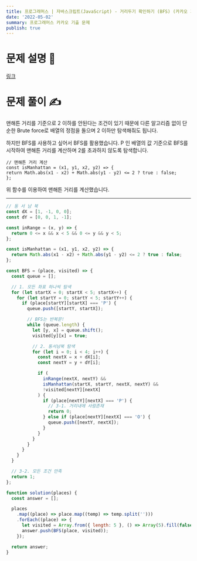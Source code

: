```yaml
---
title: 프로그래머스 | 자바스크립트(JavaScript) - 거리두기 확인하기 (BFS) (카카오 기출)
date: '2022-05-02'
summary: 프로그래머스 카카오 기출 문제
publish: true
---
```


# 문제 설명 📝

[링크](https://programmers.co.kr/learn/courses/30/lessons/81302)

# 문제 풀이 ✍

맨해튼 거리를 기준으로 2 이하를 안된다는 조건이 있기 때문에
다른 알고리즘 없이 단순한 Brute force로 배열의 정점을 돌으며 2 이하만 탐색해줘도 됩니다.

하지만 BFS를 사용하고 싶어서 BFS를 활용했습니다.
P 인 배열의 값 기준으로 BFS를 시작하여 맨해튼 거리를 계산하며 2를 초과하지 않도록 탐색합니다.

```
// 맨해튼 거리 계산
const isManhattan = (x1, y1, x2, y2) => {
return Math.abs(x1 - x2) + Math.abs(y1 - y2) <= 2 ? true : false;
};
```

위 함수를 이용하여 맨해튼 거리를 계산했습니다.

---

```javascript
// 동 서 남 북
const dX = [1, -1, 0, 0];
const dY = [0, 0, 1, -1];

const inRange = (x, y) => {
  return 0 <= x && x < 5 && 0 <= y && y < 5;
};

const isManhattan = (x1, y1, x2, y2) => {
  return Math.abs(x1 - x2) + Math.abs(y1 - y2) <= 2 ? true : false;
};

const BFS = (place, visited) => {
  const queue = [];

  // 1. 모든 좌표 하나씩 탐색
  for (let startX = 0; startX < 5; startX++) {
    for (let startY = 0; startY < 5; startY++) {
      if (place[startY][startX] === 'P') {
        queue.push([startY, startX]);

        // BFS는 반복문!
        while (queue.length) {
          let [y, x] = queue.shift();
          visited[y][x] = true;

          // 2. 동서남북 탐색
          for (let i = 0; i < 4; i++) {
            const nextX = x + dX[i];
            const nextY = y + dY[i];

            if (
              inRange(nextX, nextY) &&
              isManhattan(startX, startY, nextX, nextY) &&
              !visited[nextY][nextX]
            ) {
              if (place[nextY][nextX] === 'P') {
                // 3-1. 거리내에 사람존재
                return 0;
              } else if (place[nextY][nextX] === 'O') {
                queue.push([nextY, nextX]);
              }
            }
          }
        }
      }
    }
  }

  // 3-2. 모든 조건 만족
  return 1;
};

function solution(places) {
  const answer = [];

  places
    .map((place) => place.map((temp) => temp.split('')))
    .forEach((place) => {
      let visited = Array.from({ length: 5 }, () => Array(5).fill(false)); // 방문을 확인하기 위한 이중 배열 생성
      answer.push(BFS(place, visited));
    });

  return answer;
}
```
